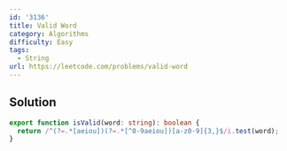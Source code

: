 ```yaml
---
id: '3136'
title: Valid Word
category: Algorithms
difficulty: Easy
tags:
  - String
url: https://leetcode.com/problems/valid-word
---
```


## Solution

```typescript filename="solution.ts" copy
export function isValid(word: string): boolean {
  return /^(?=.*[aeiou])(?=.*[^0-9aeiou])[a-z0-9]{3,}$/i.test(word);
}
```
